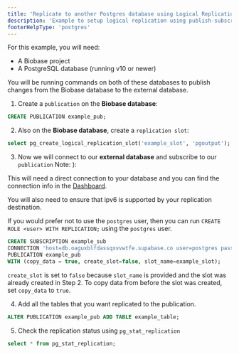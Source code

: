 ```yaml
---
title: 'Replicate to another Postgres database using Logical Replication'
description: 'Example to setup logical replication using publish-subscribe to a Postgres database outside of Biobase'
footerHelpType: 'postgres'
---
```


For this example, you will need:

- A Biobase project
- A PostgreSQL database (running v10 or newer)

You will be running commands on both of these databases to publish changes from the Biobase database to the external database.

1. Create a `publication` on the **Biobase database**:

```sql
CREATE PUBLICATION example_pub;
```

2. Also on the **Biobase database**, create a `replication slot`:

```sql
select pg_create_logical_replication_slot('example_slot', 'pgoutput');
```

3. Now we will connect to our **external database** and subscribe to our `publication` Note: ):

<Admonition type="info">

This will need a direct connection to your database and you can find the connection info in the [Dashboard](https://biobase.studio/dashboard/project/_/settings/database).

You will also need to ensure that ipv6 is supported by your replication destination.

If you would prefer not to use the `postgres` user, then you can run `CREATE ROLE <user> WITH REPLICATION;` using the `postgres` user.

</Admonition>

```sql
CREATE SUBSCRIPTION example_sub
CONNECTION 'host=db.oaguxblfdassqxvvwtfe.supabase.co user=postgres password=YOUR_PASS dbname=postgres'
PUBLICATION example_pub
WITH (copy_data = true, create_slot=false, slot_name=example_slot);
```

<Admonition type="info">

`create_slot` is set to `false` because `slot_name` is provided and the slot was already created in Step 2.
To copy data from before the slot was created, set `copy_data` to `true`.

</Admonition>

4. Add all the tables that you want replicated to the publication.

```sql
ALTER PUBLICATION example_pub ADD TABLE example_table;
```

5. Check the replication status using `pg_stat_replication`

```sql
select * from pg_stat_replication;
```
